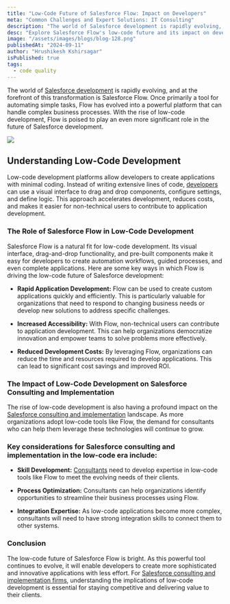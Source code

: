 ```yaml
---
title: "Low-Code Future of Salesforce Flow: Impact on Developers"
meta: "Common Challenges and Expert Solutions: IT Consulting"
description: "The world of Salesforce development is rapidly evolving, and at the forefront of this transformation is Salesforce Flow. Once primarily a tool for automating simple tasks, Flow has evolved into a powerful platform that can handle complex business processes. With the rise of low-code development, Flow is poised to play an even more significant."
desc: "Explore Salesforce Flow's low-code future and its impact on developers, streamlining app creation with faster, easier automation."
image: "/assets/images/blogs/blog-128.png"
publishedAt: "2024-09-11"
author: "Hrushikesh Kshirsagar"
isPublished: true
tags:
  - code quality
---
```


The world of [Salesforce development](https://www.salesforce.com/in) is rapidly evolving, and at the forefront of this transformation is Salesforce Flow. Once primarily a tool for automating simple tasks, Flow has evolved into a powerful platform that can handle complex business processes. With the rise of low-code development, Flow is poised to play an even more significant role in the future of Salesforce development.

<Image src="/assets/images/blogs/blog-129.png" />

## Understanding Low-Code Development

Low-code development platforms allow developers to create applications with minimal coding. Instead of writing extensive lines of code, [developers](https://cloudprism.in/salesforce-consultation) can use a visual interface to drag and drop components, configure settings, and define logic. This approach accelerates development, reduces costs, and makes it easier for non-technical users to contribute to application development.

### The Role of Salesforce Flow in Low-Code Development

Salesforce Flow is a natural fit for low-code development. Its visual interface, drag-and-drop functionality, and pre-built components make it easy for developers to create automation workflows, guided processes, and even complete applications. Here are some key ways in which Flow is driving the low-code future of Salesforce development:

- **Rapid Application Development:** Flow can be used to create custom applications quickly and efficiently. This is particularly valuable for organizations that need to respond to changing business needs or develop new solutions to address specific challenges.

- **Increased Accessibility:** With Flow, non-technical users can contribute to application development. This can help organizations democratize innovation and empower teams to solve problems more effectively.

- **Reduced Development Costs:** By leveraging Flow, organizations can reduce the time and resources required to develop applications. This can lead to significant cost savings and improved ROI.

### The Impact of Low-Code Development on Salesforce Consulting and Implementation

The rise of low-code development is also having a profound impact on the [Salesforce consulting and implementation](https://cloudprism.in/salesforce-consultation) landscape. As more organizations adopt low-code tools like Flow, the demand for consultants who can help them leverage these technologies will continue to grow.

### Key considerations for Salesforce consulting and implementation in the low-code era include:

- **Skill Development:** [Consultants](https://cloudprism.in/salesforce-consultation) need to develop expertise in low-code tools like Flow to meet the evolving needs of their clients.

- **Process Optimization:** Consultants can help organizations identify opportunities to streamline their business processes using Flow.

- **Integration Expertise:** As low-code applications become more complex, consultants will need to have strong integration skills to connect them to other systems.

### Conclusion

The low-code future of Salesforce Flow is bright. As this powerful tool continues to evolve, it will enable developers to create more sophisticated and innovative applications with less effort. For [Salesforce consulting and implementation firms](https://cloudprism.in/salesforce-consultation), understanding the implications of low-code development is essential for staying competitive and delivering value to their clients.

